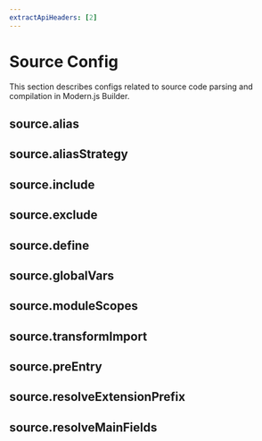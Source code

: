 ```yaml
---
extractApiHeaders: [2]
---
```


# Source Config

This section describes configs related to source code parsing and compilation in Modern.js Builder.

## source.alias


<Alias />

## source.aliasStrategy


<AliasStrategy />

## source.include


<Include />

## source.exclude


<Exclude />

## source.define


<Define />

## source.globalVars


<GlobalVars />

## source.moduleScopes


<ModuleScopes />

## source.transformImport


<TransformImport />

## source.preEntry


<PreEntry />

## source.resolveExtensionPrefix


<ResolveExtensionPrefix />

## source.resolveMainFields


<ResolveMainFields />
